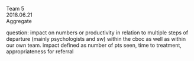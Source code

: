 Team 5  
2018.06.21  
Aggregate  

question: impact on numbers or productivity in relation to multiple steps of departure (mainly psychologists and sw) within the cboc as well as within our own team. impact defined as number of pts seen, time to treatment, appropriateness for referral  
